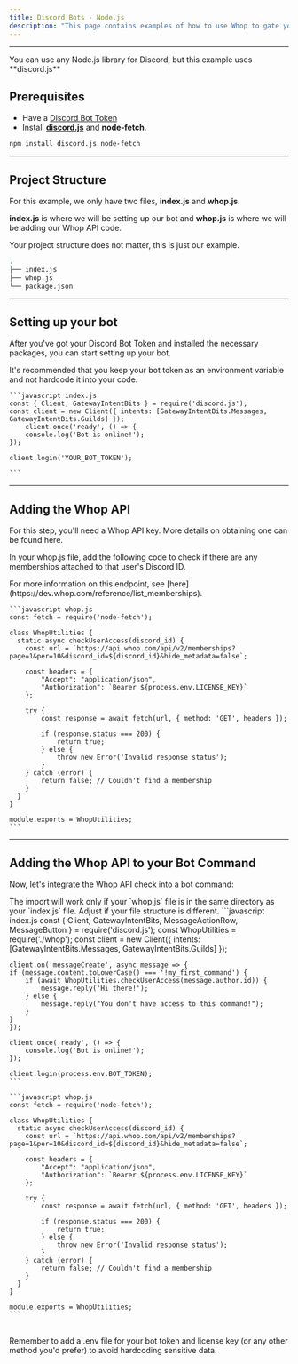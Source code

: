 ```yaml
---
title: Discord Bots - Node.js
description: "This page contains examples of how to use Whop to gate your Node.js Discord Bot's commands."
---
```


---

<Note>
  You can use any Node.js library for Discord, but this example uses
  **discord.js**
</Note>

## Prerequisites

- Have a [Discord Bot Token](https://www.writebots.com/discord-bot-token/)
- Install [**discord.js**](https://discord.js.org/) and **node-fetch**.

```bash
npm install discord.js node-fetch
```

---

## Project Structure

For this example, we only have two files, **index.js** and **whop.js**.

**index.js** is where we will be setting up our bot and **whop.js** is where we will be adding our Whop API code.

<Note>Your project structure does not matter, this is just our example.</Note>

```bash
.
├── index.js
├── whop.js
└── package.json
```

---

## Setting up your bot

After you've got your Discord Bot Token and installed the necessary packages, you can start setting up your bot.

<Warning>
  It's recommended that you keep your bot token as an environment variable and
  not hardcode it into your code.
</Warning>

    ```javascript index.js
    const { Client, GatewayIntentBits } = require('discord.js');
    const client = new Client({ intents: [GatewayIntentBits.Messages, GatewayIntentBits.Guilds] });
        client.once('ready', () => {
        console.log('Bot is online!');
    });

    client.login('YOUR_BOT_TOKEN');

    ```

---

## Adding the Whop API

For this step, you'll need a Whop API key. More details on obtaining one can be found here.

In your whop.js file, add the following code to check if there are any memberships attached to that user's Discord ID.

<Note>
  For more information on this endpoint, see
  [here](https://dev.whop.com/reference/list_memberships).
</Note>

    ```javascript whop.js
    const fetch = require('node-fetch');

    class WhopUtilities {
      static async checkUserAccess(discord_id) {
        const url = `https://api.whop.com/api/v2/memberships?page=1&per=10&discord_id=${discord_id}&hide_metadata=false`;

        const headers = {
            "Accept": "application/json",
            "Authorization": `Bearer ${process.env.LICENSE_KEY}`
        };

        try {
            const response = await fetch(url, { method: 'GET', headers });

            if (response.status === 200) {
                return true;
            } else {
                throw new Error('Invalid response status');
            }
        } catch (error) {
            return false; // Couldn't find a membership
        }
      }
    }

    module.exports = WhopUtilities;
    ```

---

## Adding the Whop API to your Bot Command

Now, let's integrate the Whop API check into a bot command:

<Warning>
  The import will work only if your `whop.js` file is in the same directory as
  your `index.js` file. Adjust if your file structure is different.
</Warning>

<CodeGroup>
    ```javascript index.js
    const { Client, GatewayIntentBits, MessageActionRow, MessageButton } = require('discord.js');
    const WhopUtilities = require('./whop');
    const client = new Client({ intents: [GatewayIntentBits.Messages, GatewayIntentBits.Guilds] });

    client.on('messageCreate', async message => {
    if (message.content.toLowerCase() === '!my_first_command') {
        if (await WhopUtilities.checkUserAccess(message.author.id)) {
            message.reply('Hi there!');
        } else {
            message.reply("You don't have access to this command!");
        }
    }
    });

    client.once('ready', () => {
        console.log('Bot is online!');
    });

    client.login(process.env.BOT_TOKEN);
    ```

    ```javascript whop.js
    const fetch = require('node-fetch');

    class WhopUtilities {
      static async checkUserAccess(discord_id) {
        const url = `https://api.whop.com/api/v2/memberships?page=1&per=10&discord_id=${discord_id}&hide_metadata=false`;

        const headers = {
            "Accept": "application/json",
            "Authorization": `Bearer ${process.env.LICENSE_KEY}`
        };

        try {
            const response = await fetch(url, { method: 'GET', headers });

            if (response.status === 200) {
                return true;
            } else {
                throw new Error('Invalid response status');
            }
        } catch (error) {
            return false; // Couldn't find a membership
        }
      }
    }

    module.exports = WhopUtilities;
    ```

</CodeGroup>

<br />

<Note>
  Remember to add a .env file for your bot token and license key (or any other
  method you'd prefer) to avoid hardcoding sensitive data.
</Note>
